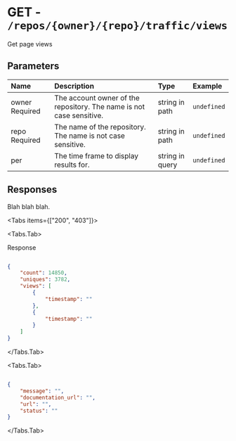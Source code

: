 
# GET - `/repos/{owner}/{repo}/traffic/views`

Get page views

## Parameters

| Name | Description | Type | Example |
| :---- | :---- | :---- | :---- |
| owner <span class="bg-blue-100 text-blue-800 text-xs font-medium me-2 px-2.5 py-0.5 rounded dark:bg-blue-900 dark:text-blue-300">Required</span> | The account owner of the repository. The name is not case sensitive. | string in path | `undefined` |
| repo <span class="bg-blue-100 text-blue-800 text-xs font-medium me-2 px-2.5 py-0.5 rounded dark:bg-blue-900 dark:text-blue-300">Required</span> | The name of the repository. The name is not case sensitive. | string in path | `undefined` |
| per  | The time frame to display results for. | string in query | `undefined` |

## Responses

Blah blah blah.

<Tabs items={["200", "403"]}>

<Tabs.Tab>

Response

```json

{
    "count": 14850,
    "uniques": 3782,
    "views": [
        {
            "timestamp": ""
        },
        {
            "timestamp": ""
        }
    ]
}

```

</Tabs.Tab>

<Tabs.Tab>



```json

{
    "message": "",
    "documentation_url": "",
    "url": "",
    "status": ""
}

```

</Tabs.Tab>

</Tabs>